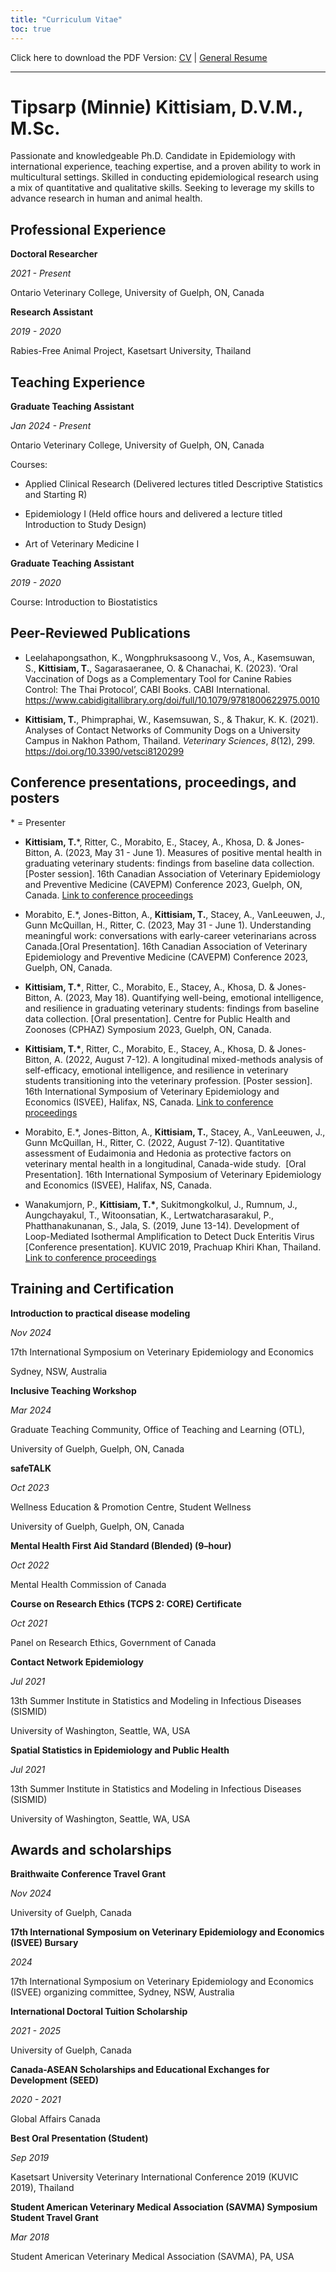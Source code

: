 ```yaml
---
title: "Curriculum Vitae"
toc: true
---
```


Click here to download the PDF Version: [CV](/files/tkittisiam-cv-dec-2024-web.pdf) \| [General Resume](/files/Kittisiam_Tipsarp_resume-dec-2024-web.pdf)

------------------------------------------------------------------------

# **Tipsarp (Minnie) Kittisiam, D.V.M., M.Sc.**

Passionate and knowledgeable Ph.D. Candidate in Epidemiology with international experience, teaching expertise, and a proven ability to work in multicultural settings. Skilled in conducting epidemiological research using a mix of quantitative and qualitative skills. Seeking to leverage my skills to advance research in human and animal health.

## Professional Experience

**Doctoral Researcher**

*2021 - Present*

Ontario Veterinary College, University of Guelph, ON, Canada

**Research Assistant**

*2019 - 2020*

Rabies-Free Animal Project, Kasetsart University, Thailand

## Teaching Experience

**Graduate Teaching Assistant**

*Jan 2024 - Present*

Ontario Veterinary College, University of Guelph, ON, Canada

Courses:

-   Applied Clinical Research (Delivered lectures titled Descriptive Statistics and Starting R)

-   Epidemiology I (Held office hours and delivered a lecture titled Introduction to Study Design)

-   Art of Veterinary Medicine I

**Graduate Teaching Assistant**

*2019 - 2020*

Course: Introduction to Biostatistics

## Peer-Reviewed Publications

-   Leelahapongsathon, K., Wongphruksasoong V., Vos, A., Kasemsuwan, S., **Kittisiam, T.**, Sagarasaeranee, O. & Chanachai, K. (2023). ‘Oral Vaccination of Dogs as a Complementary Tool for Canine Rabies Control: The Thai Protocol’, CABI Books. CABI International. <https://www.cabidigitallibrary.org/doi/full/10.1079/9781800622975.0010>

-   **Kittisiam, T.**, Phimpraphai, W., Kasemsuwan, S., & Thakur, K. K. (2021). Analyses of Contact Networks of Community Dogs on a University Campus in Nakhon Pathom, Thailand. *Veterinary Sciences*, *8*(12), 299. <https://doi.org/10.3390/vetsci8120299>

## Conference presentations, proceedings, and posters

\* = Presenter

-   **Kittisiam, T.**\*, Ritter, C., Morabito, E., Stacey, A., Khosa, D. & Jones-Bitton, A. (2023, May 31 - June 1). Measures of positive mental health in graduating veterinary students: findings from baseline data collection. \[Poster session\]. 16th Canadian Association of Veterinary Epidemiology and Preventive Medicine (CAVEPM) Conference 2023, Guelph, ON, Canada. [Link to conference proceedings](https://bpb-ca-c1.wpmucdn.com/sites.uoguelph.ca/dist/6/356/files/2023/05/CAVEPM-2023-Conference-Proceedings.pdf)

-   Morabito, E.\*, Jones-Bitton, A., **Kittisiam, T.**, Stacey, A., VanLeeuwen, J., Gunn McQuillan, H., Ritter, C. (2023, May 31 - June 1). Understanding meaningful work: conversations with early-career veterinarians across Canada.\[Oral Presentation\]. 16th Canadian Association of Veterinary Epidemiology and Preventive Medicine (CAVEPM) Conference 2023, Guelph, ON, Canada.

-   **Kittisiam, T.\***, Ritter, C., Morabito, E., Stacey, A., Khosa, D. & Jones-Bitton, A. (2023, May 18). Quantifying well-being, emotional intelligence, and resilience in graduating veterinary students: findings from baseline data collection. \[Oral presentation\]. Centre for Public Health and Zoonoses (CPHAZ) Symposium 2023, Guelph, ON, Canada.

-   **Kittisiam, T.\***, Ritter, C., Morabito, E., Stacey, A., Khosa, D. & Jones-Bitton, A. (2022, August 7-12). A longitudinal mixed-methods analysis of self-efficacy, emotional intelligence, and resilience in veterinary students transitioning into the veterinary profession. \[Poster session\]. 16th International Symposium of Veterinary Epidemiology and Economics (ISVEE), Halifax, NS, Canada. [Link to conference proceedings](https://venuewest-my.sharepoint.com/personal/congress_venuewest_com/_layouts/15/onedrive.aspx?id=%2Fpersonal%2Fcongress%5Fvenuewest%5Fcom%2FDocuments%2FPublic%2FISVEE%202022%2FISVEE%2D2022%2DProceedings%2Epdf&parent=%2Fpersonal%2Fcongress%5Fvenuewest%5Fcom%2FDocuments%2FPublic%2FISVEE%202022&ga=1)

-   Morabito, E.\*, Jones-Bitton, A., **Kittisiam, T.**, Stacey, A., VanLeeuwen, J., Gunn McQuillan, H., Ritter, C. (2022, August 7-12). Quantitative assessment of Eudaimonia and Hedonia as protective factors on veterinary mental health in a longitudinal, Canada-wide study.  \[Oral Presentation\]. 16th International Symposium of Veterinary Epidemiology and Economics (ISVEE), Halifax, NS, Canada.

-   Wanakumjorn, P., **Kittisiam, T.\***, Sukitmongkolkul, J., Rumnum, J., Aungchayakul, T., Witoonsatian, K., Lertwatcharasarakul, P., Phatthanakunanan, S., Jala, S. (2019, June 13-14). Development of Loop-Mediated Isothermal Amplification to Detect Duck Enteritis Virus \[Conference presentation\]. KUVIC 2019, Prachuap Khiri Khan, Thailand. [Link to conference proceedings](https://drive.google.com/file/d/1yZRHZO7-HAir8yJzq7p4NUmUjO7IO5Td/view)

## Training and Certification

**Introduction to practical disease modeling**

*Nov 2024*

17th International Symposium on Veterinary Epidemiology and Economics

Sydney, NSW, Australia

**Inclusive Teaching Workshop**

*Mar 2024*

Graduate Teaching Community, Office of Teaching and Learning (OTL),

University of Guelph, Guelph, ON, Canada

**safeTALK**

*Oct 2023*

Wellness Education & Promotion Centre, Student Wellness

University of Guelph, Guelph, ON, Canada

**Mental Health First Aid Standard (Blended) (9–hour)**

*Oct 2022*

Mental Health Commission of Canada

**Course on Research Ethics (TCPS 2: CORE) Certificate**

*Oct 2021*

Panel on Research Ethics, Government of Canada

**Contact Network Epidemiology**

*Jul 2021*

13th Summer Institute in Statistics and Modeling in Infectious Diseases (SISMID)

University of Washington, Seattle, WA, USA

**Spatial Statistics in Epidemiology and Public Health**

*Jul 2021*

13th Summer Institute in Statistics and Modeling in Infectious Diseases (SISMID)

University of Washington, Seattle, WA, USA

## Awards and scholarships

**Braithwaite Conference Travel Grant**

*Nov 2024*

University of Guelph, Canada

**17th International Symposium on Veterinary Epidemiology and Economics (ISVEE) Bursary**

*2024*

17th International Symposium on Veterinary Epidemiology and Economics (ISVEE) organizing committee, Sydney, NSW, Australia

**International Doctoral Tuition Scholarship**

*2021 - 2025*

University of Guelph, Canada

**Canada-ASEAN Scholarships and Educational Exchanges for Development (SEED)**

*2020 - 2021*

Global Affairs Canada

**Best Oral Presentation (Student)**

*Sep 2019*

Kasetsart University Veterinary International Conference 2019 (KUVIC 2019), Thailand

**Student American Veterinary Medical Association (SAVMA) Symposium Student Travel Grant**

*Mar 2018*

Student American Veterinary Medical Association (SAVMA), PA, USA
